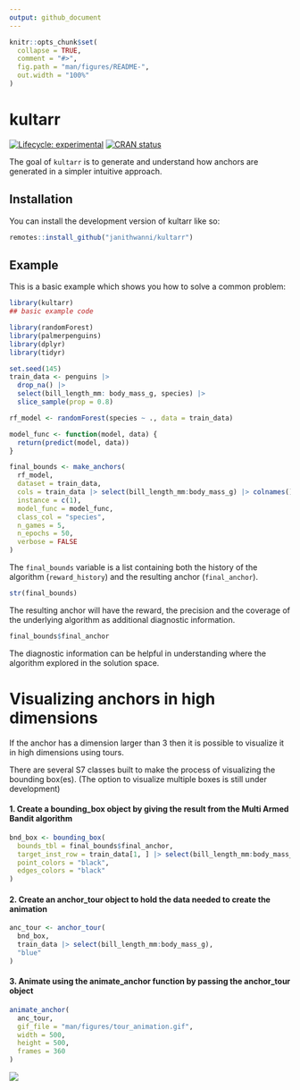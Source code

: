 ```yaml
---
output: github_document
---
```


<!-- README.md is generated from README.Rmd. Please edit that file -->

```r
knitr::opts_chunk$set(
  collapse = TRUE,
  comment = "#>",
  fig.path = "man/figures/README-",
  out.width = "100%"
)
```

# kultarr

<!-- badges: start -->
[![Lifecycle: experimental](https://img.shields.io/badge/lifecycle-experimental-orange.svg)](https://lifecycle.r-lib.org/articles/stages.html#experimental)
[![CRAN status](https://www.r-pkg.org/badges/version/kultarr)](https://CRAN.R-project.org/package=kultarr)
<!-- badges: end -->

The goal of `kultarr` is to generate and understand how anchors are generated in a simpler intuitive approach.


## Installation

You can install the development version of kultarr like so:

``` r
remotes::install_github("janithwanni/kultarr")
```

## Example

This is a basic example which shows you how to solve a common problem:

```r
library(kultarr)
## basic example code

library(randomForest)
library(palmerpenguins)
library(dplyr)
library(tidyr)

set.seed(145)
train_data <- penguins |> 
  drop_na() |>
  select(bill_length_mm: body_mass_g, species) |>
  slice_sample(prop = 0.8)

rf_model <- randomForest(species ~ ., data = train_data)

model_func <- function(model, data) {
  return(predict(model, data))
}

final_bounds <- make_anchors(
  rf_model,
  dataset = train_data,
  cols = train_data |> select(bill_length_mm:body_mass_g) |> colnames(),
  instance = c(1),
  model_func = model_func,
  class_col = "species",
  n_games = 5,
  n_epochs = 50,
  verbose = FALSE
)
```

The `final_bounds` variable is a list containing both the history of the algorithm (`reward_history`) and the resulting anchor (`final_anchor`).

```r
str(final_bounds)
```

The resulting anchor will have the reward, the precision and the coverage of the underlying algorithm as additional diagnostic information.

```r
final_bounds$final_anchor
```

The diagnostic information can be helpful in understanding where the algorithm explored in the solution space.

# Visualizing anchors in high dimensions

If the anchor has a dimension larger than 3 then it is possible to visualize it in high dimensions using tours.

There are several S7 classes built to make the process of visualizing the bounding box(es).
(The option to visualize multiple boxes is still under development)

#### 1. Create a bounding_box object by giving the result from the Multi Armed Bandit algorithm

```r
bnd_box <- bounding_box(
  bounds_tbl = final_bounds$final_anchor,
  target_inst_row = train_data[1, ] |> select(bill_length_mm:body_mass_g),
  point_colors = "black",
  edges_colors = "black"
)
```

#### 2. Create an anchor_tour object to hold the data needed to create the animation

```r
anc_tour <- anchor_tour(
  bnd_box,
  train_data |> select(bill_length_mm:body_mass_g),
  "blue"
)
```

#### 3. Animate using the animate_anchor function by passing the anchor_tour object

```r
animate_anchor(
  anc_tour,
  gif_file = "man/figures/tour_animation.gif",
  width = 500,
  height = 500,
  frames = 360
)
```

![](man/figures/tour_animation.gif)
